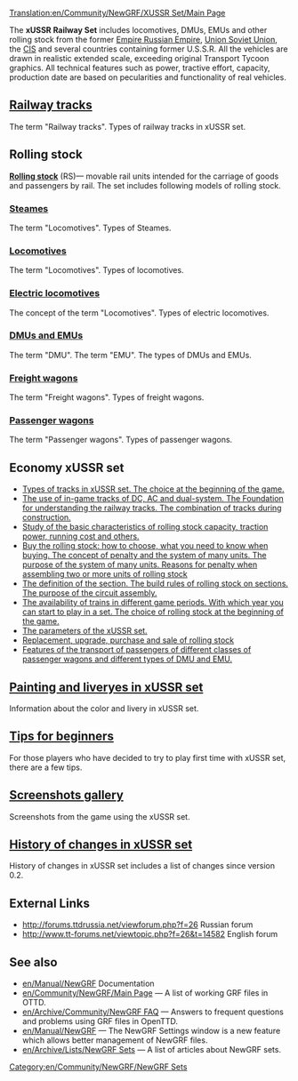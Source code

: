 [[Translation:en/Community/NewGRF/XUSSR Set/Main Page]]


{{en/Community/NewGRF/Infobox NewGRF|setname= xUSSR Set
|screenshot= en/Community/NewGRF/XUSSR Set/Main screenshot EN 1.png
|artist= George, Wowan, Simozzz, Ghost, Rubiroid, Engineer_Keen, Otecan, LitNik
|coder= George 
|focus= en/Community/NewGRF/Addons Trains
|homepage=forums.ttdrussia.net/viewforum.php?f=26
|homepagename= xUSSR Set at ttdrussia.net
|copyright= copyrighted
}}
The '''xUSSR Railway Set''' includes locomotives, DMUs, EMUs and other rolling stock from the former [https://www.wikipedia.org/wiki/Russian Empire Russian Empire], [https://www.wikipedia.org/wiki/Soviet Union Soviet Union], the [https://www.wikipedia.org/wiki/Commonwealth_of_Independent_States CIS] and several countries containing former U.S.S.R. All the vehicles are drawn in realistic extended scale, exceeding original Transport Tycoon graphics. All technical features such as power, tractive effort, capacity, production date are based on pecularities and functionality of real vehicles.


== [https://wiki.openttd.org/XUSSR_Set/Railway_tracks/EN Railway tracks] ==
The term "Railway tracks". Types of railway tracks in xUSSR set.

== Rolling stock ==
[https://en.wikipedia.org/wiki/Rolling_stock '''Rolling stock'''] (RS)— movable rail units intended for the carriage of goods and passengers by rail. The set includes following models of rolling stock.
===[[en/Community/NewGRF/XUSSR Set/Steam|Steames]]===
The term "Locomotives". Types of Steames.

===[[en/Community/NewGRF/XUSSR Set/Diesel locomotive|Locomotives]]===
The term "Locomotives". Types of locomotives.

===[[en/Community/NewGRF/XUSSR Set/Electric locomotive| Electric locomotives]]===
The concept of the term "Locomotives". Types of electric locomotives.

===[[en/Community/NewGRF/XUSSR Set/DMU EMU| DMUs and EMUs]]===
The term "DMU". The term "EMU". The types of DMUs and EMUs.

=== [[en/Community/NewGRF/XUSSR Set/Freight wagon| Freight wagons]] ===
The term "Freight wagons". Types of freight wagons.

===[[en/Community/NewGRF/XUSSR Set/Passenger wagon| Passenger wagons]] ===
The term "Passenger wagons". Types of passenger wagons.

== Economy xUSSR set ==
* [[en/Community/NewGRF/XUSSR Set/Types of tracks in xUSSR set| Types of tracks in xUSSR set. The choice at the beginning of the game.]]
* [[en/Community/NewGRF/XUSSR Set/Application of tracks in the game| The use of in-game tracks of DC, AC and dual-system. The Foundation for understanding the railway tracks. The combination of tracks during construction.]]
* [[en/Community/NewGRF/XUSSR Set/Main features of rolling stock| Study of the basic characteristics of rolling stock capacity, traction power, running cost and others.]]  
* [[en/Community/NewGRF/XUSSR Set/Buy the rolling stock| Buy the rolling stock: how to choose, what you need to know when buying. The concept of penalty and the system of many units. The purpose of the system of many units. Reasons for penalty when assembling two or more units of rolling stock]]
* [[en/Community/NewGRF/XUSSR Set/Concept of the term section| The definition of the section. The build rules of rolling stock on sections. The purpose of the circuit assembly.]]
* [[en/Community/NewGRF/XUSSR Set/Availability of trains in different time periods| The availability of trains in different game periods. With which year you can start to play in a set. The choice of rolling stock at the beginning of the game.]]
* [[en/Community/NewGRF/XUSSR Set/Parameters of the xUSSR set| The parameters of the xUSSR set.]]
* [[en/Community/NewGRF/XUSSR Set/Replacement upgrade purchase and sale of rolling stock| Replacement, upgrade, purchase and sale of rolling stock]]
* [[en/Community/NewGRF/XUSSR Set/Features passenger transportation| Features of the transport of passengers of different classes of passenger wagons and different types of DMU and EMU.]]

== [[en/Community/NewGRF/XUSSR Set/Painting and liveries in xUSSR set| Painting and liveryes in xUSSR set]]  ==
Information about the color and livery in xUSSR set.

==[https://wiki.openttd.org/XUSSR_Set/Tips_for_beginners/EN Tips for beginners] ==
For those players who have decided to try to play first time with xUSSR set, there are a few tips.

== [https://wiki.openttd.org/XUSSR_Set/Screenshots_gallery/EN Screenshots gallery] ==
Screenshots from the game using the xUSSR set.

==[[en/Community/NewGRF/XUSSR Set/Change history| History of changes in xUSSR set]]==
History of changes in xUSSR set includes a list of changes since version 0.2.

==External Links==
*http://forums.ttdrussia.net/viewforum.php?f=26 Russian forum
*http://www.tt-forums.net/viewtopic.php?f=26&t=14582 English forum

== See also ==
* [[en/Manual/NewGRF]] Documentation
* [[en/Community/NewGRF/Main Page]] &mdash; A list of working GRF files in OTTD.
* [[en/Archive/Community/NewGRF FAQ]] &mdash; Answers to frequent questions and problems using GRF files in OpenTTD.
* [[en/Manual/NewGRF]] &mdash; The NewGRF Settings window is a new feature which allows better management of NewGRF files. 
* [[en/Archive/Lists/NewGRF Sets]] &mdash; A list of articles about NewGRF sets.

[[Category:en/Community/NewGRF/NewGRF Sets]]